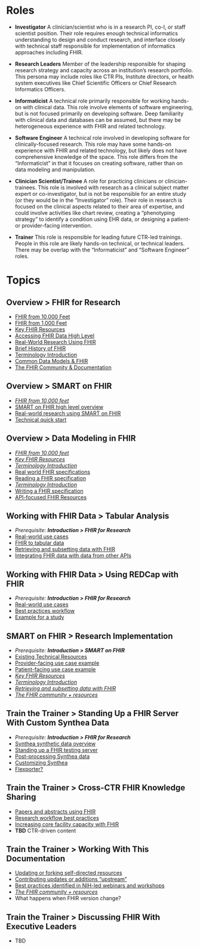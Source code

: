 # Roles

-   **Investigator** A clinician/scientist who is in a research PI, co-I, or staff scientist position. Their role requires enough technical informatics understanding to design and conduct research, and interface closely with technical staff responsible for implementation of informatics approaches including FHIR.

-   **Research Leaders** Member of the leadership responsible for shaping research strategy and capacity across an institution's research portfolio. This persona may include roles like CTR PIs, Institute directors, or health system executives like Chief Scientific Officers or Chief Research Informatics Officers.

-   **Informaticist** A technical role primarily responsible for working hands-on with clinical data. This role involve elements of software engineering, but is not focused primarily on developing software. Deep familiarity with clinical data and databases can be assumed, but there may be heterogeneous experience with FHIR and related technology.

-   **Software Engineer** A technical role involved in developing software for clinically-focused research. This role may have some hands-on experience with FHIR and related technology, but likely does not have comprehensive knowledge of the space. This role differs from the "Informaticist" in that it focuses on creating software, rather than on data modeling and manipulation.

-   **Clinician Scientist/Trainee** A role for practicing clinicians or clinician-trainees. This role is involved with research as a clinical subject matter expert or co-investigator, but is not be responsible for an entire study (or they would be in the "Investigator" role). Their role in research is focused on the clinical aspects related to their area of expertise, and could involve activities like chart review, creating a "phenotyping strategy" to identify a condition using EHR data, or designing a patient- or provider-facing intervention.

-   **Trainer** This role is responsible for leading future CTR-led trainings. People in this role are likely hands-on technical, or technical leaders. There may be overlap with the "Informaticist" and "Software Engineer" roles.

# Topics

## Overview \> FHIR for Research

-   [FHIR from 10,000 Feet](modules/fhir-from-10000-ft.qmd)
-   [FHIR from 1,000 Feet](modules/fhir-from-1000-ft.qmd)
-   [Key FHIR Resources](modules/10-intro--key-fhir-resources/index.html)
-   [Accessing FHIR Data High Level](modules/10-intro--accessing-fhir-data/index.html)
-   [Real-World Research Using FHIR](modules/10-intro--real-world-research-using-fhir/index.html)
-   [Brief History of FHIR](modules/10-intro--brief-history-of-fhir/index.html)
-   [Terminology Introduction](modules/terminology.qmd)
-   [Common Data Models & FHIR](modules/10-intro--common-data-models-and-fhir/index.html)
-   [The FHIR Community & Documentation](modules/10-intro--fhir-community-and-resources/index.html)

## Overview \> SMART on FHIR

-   [*FHIR from 10,000 feet*](modules//index.html)
-   [SMART on FHIR high level overview](modules/20-intro-smart-on-fhir--overview/index.html)
-   [Real-world research using SMART on FHIR](modules/20-intro-smart-on-fhir--real-world-research/index.html)
-   [Technical quick start](modules/20-intro-smart-on-fhir--technical-quick-start/index.html)

## Overview \> Data Modeling in FHIR

-   [*FHIR from 10,000 feet*](modules/fhir-from-10000-ft.qmd)
-   [*Key FHIR Resources*](modules/10-intro--key-fhir-resources/index.html)
-   [*Terminology Introduction*](modules/10-intro--key-fhir-resources/index.html)
-   [Real world FHIR specifications](modules/30-fhir-data-modeling--real-world-ig/index.html)
-   [Reading a FHIR specification](modules/30-fhir-data-modeling--reading-ig/index.html)
-   [*Terminology Introduction*](modules/terminology.qmd)
-   [Writing a FHIR specification](modules/30-fhir-data-modeling--writing-ig/index.html)
-   [API-focused FHIR Resources](modules/30-fhir-data-modeling--api-focused-fhir-resources/index.html)

## Working with FHIR Data \> Tabular Analysis

-   *Prerequisite: **Introduction \> FHIR for Research***
-   [Real-world use cases](modules/40-fhir-data-tabular--real-world-use-cases/index.html)
-   [FHIR to tabular data](modules/40-fhir-data-tabular--from-fhir/index.html)
-   [Retrieving and subsetting data with FHIR](modules/40-fhir-data-tabular--retrieving-and-subsetting/index.html)
-   [Integrating FHIR data with data from other APIs](modules/40-fhir-data-tabular--api-integration/index.html)

## Working with FHIR Data \> Using REDCap with FHIR

-   *Prerequisite: **Introduction \> FHIR for Research***
-   [Real-world use cases](modules/50-fhir-data-redcap--real-world-use-cases/index.html)
-   [Best practices workflow](modules/50-fhir-data-redcap--best-practices-workflow/index.html)
-   [Example for a study](modules/50-fhir-data-redcap--example-study/index.html)

## SMART on FHIR \> Research Implementation

-   *Prerequisite: **Introduction \> SMART on FHIR***
-   [Existing Technical Resources](modules/60-smart-on-fhir--existing-technical-resources/index.html)
-   [Provider-facing use case example](modules/60-smart-on-fhir--provider-facing-use-case-example/index.html)
-   [Patient-facing use case example](modules/60-smart-on-fhir--patient-facing-use-case-example/index.html)
-   [*Key FHIR Resources*](modules/10-intro--key-fhir-resources/index.html)
-   [*Terminology Introduction*](modules/terminology.qmd)
-   [*Retrieving and subsetting data with FHIR*](modules/40-fhir-data-tabular--retrieving-and-subsetting/index.html)
-   [*The FHIR community + resources*](modules/10-intro--fhir-community-and-resources/index.html)

## Train the Trainer \> Standing Up a FHIR Server With Custom Synthea Data

-   *Prerequisite: **Introduction \> FHIR for Research***
-   [Synthea synthetic data overview](modules/70-synthetic-data--synthea-overview/index.html)
-   [Standing up a FHIR testing server](modules/70-synthetic-data--test-server/index.html)
-   [Post-processing Synthea data](modules/70-synthetic-data--post-processing-synthea/index.html)
-   [Customizing Synthea](modules/70-synthetic-data--customizing-synthea/index.html)
-   [Flexporter?](modules/70-synthetic-data--flexporter/index.html)

## Train the Trainer \> Cross-CTR FHIR Knowledge Sharing

-   [Papers and abstracts using FHIR](modules/80-cross-ctr--papers-and-abstracts-using-fhir/index.html)
-   [Research workflow best practices](modules/80-cross-ctr--research-workflow-best-practices/index.html)
-   [Increasing core facility capacity with FHIR](modules/80-cross-ctr--increasing-core-facility-capacity-with-fhir/index.html)
-   **TBD** CTR-driven content

## Train the Trainer \> Working With This Documentation

-   [Updating or forking self-directed resources](modules/90-meta--contributing/index.html)
-   [Contributing updates or additions "upstream"](modules/90-meta--forking/index.html)
-   [Best practices identified in NIH-led webinars and workshops](modules/90-meta--training-best-practices/index.html)
-   [*The FHIR community + resources*](modules/10-intro--fhir-community-and-resources/index.html)
-   What happens when FHIR version change?

## Train the Trainer \> Discussing FHIR With Executive Leaders

-   TBD
